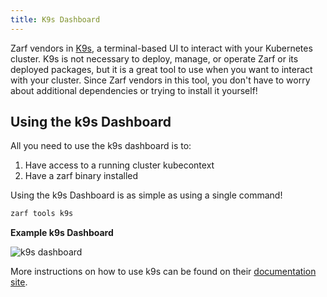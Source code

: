 ```yaml
---
title: K9s Dashboard
---
```


Zarf vendors in [K9s](https://k9scli.io/), a terminal-based UI to interact with your Kubernetes cluster. K9s is not necessary to deploy, manage, or operate Zarf or its deployed packages, but it is a great tool to use when you want to interact with your cluster. Since Zarf vendors in this tool, you don't have to worry about additional dependencies or trying to install it yourself!

## Using the k9s Dashboard

All you need to use the k9s dashboard is to:

1. Have access to a running cluster kubecontext
1. Have a zarf binary installed

Using the k9s Dashboard is as simple as using a single command!

```bash
zarf tools k9s
```

**Example k9s Dashboard**

![k9s dashboard](../../../assets/dashboard/k9s_dashboard_example.png)

More instructions on how to use k9s can be found on their [documentation site](https://k9scli.io/topics/commands/).
